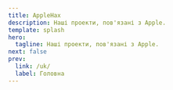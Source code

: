 ---
title: AppleHax
description: Наші проекти, пов'язані з Apple.
template: splash
hero:
  tagline: Наші проекти, пов'язані з Apple.
next: false
prev:
  link: /uk/
  label: Головна
---


<CardGrid>
  <LinkCard title="QEMU Apple Silicon" description="Емуляція Apple Silicon на основі QEMU." href="/uk/applehax/qemu-as/" />
  <LinkCard title="NootedRed" description="Kext для підтримки iGPU AMD Vega." href="/uk/applehax/nootedred/" />
  <LinkCard title="NootRX" description="Непідтримуваний kext для dGPU AMD rDNA 2." href="/uk/applehax/nootrx/" />
  <LinkCard title="SMCRadeonSensors" description="Вбудований плагін VirtualSMC для зчитування температури GPU AMD." href="/uk/applehax/smcrs/" />
  <LinkCard title="ForgedInvariant" description="Kext для синхронізації TSC процесорів Intel & AMD." href="/uk/applehax/forgedinvariant/" />
</CardGrid>
